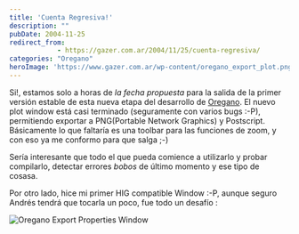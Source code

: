 ```yaml
---
title: 'Cuenta Regresiva!'
description: ""
pubDate: 2004-11-25
redirect_from: 
            - https://gazer.com.ar/2004/11/25/cuenta-regresiva/
categories: "Oregano"
heroImage: 'https://www.gazer.com.ar/wp-content/oregano_export_plot.png'
---
```

Si!, estamos solo a horas de _la fecha propuesta_ para la salida de la primer versión estable de esta nueva etapa del desarrollo de [Oregano](http://oregano.gforge.lug.fi.uba.ar). El nuevo plot window está casi terminado (seguramente con varios bugs :-P), permitiendo exportar a PNG(Portable Network Graphics) y Postscript. Básicamente lo que faltaría es una toolbar para las funciones de zoom, y con eso ya me conformo para que salga ;-)

Sería interesante que todo el que pueda comience a utilizarlo y probar compilarlo, detectar errores _bobos_ de último momento y ese tipo de cosasa.

Por otro lado, hice mi primer HIG compatible Window :-P, aunque seguro Andrés tendrá que tocarla un poco, fue todo un desafío :

![Oregano Export Properties Window](https://www.gazer.com.ar/wp-content/oregano_export_plot.png)
